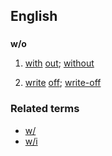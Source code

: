 ==English==

==={{Abbreviation}}===
'''w/o'''
# [[with]] [[out]]; [[without]]
# {{context|finance|insurance}} [[write]] [[off]]; [[write-off]]

===Related terms===
*[[w/]]
*[[w/i]]